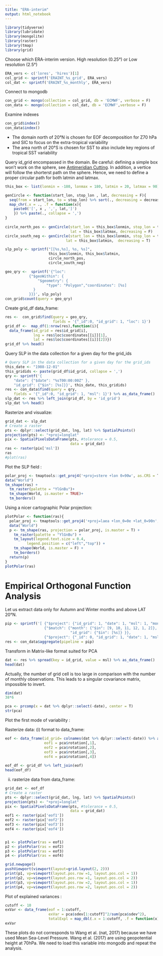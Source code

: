 ```yaml
---
title: "ERA-interim"
output: html_notebook
---
```



```r
library(tidyverse)
library(lubridate)
library(mongolite)
library(raster)
library(tmap)
library(grid)
```

Choose which ERA-interim version. High resolution (0.25°) or Low resolution (2.5°)

```r
ERA_vers <- c('lores', 'hires')[1]
col_grid <- sprintf('ERAINT_%s_grid', ERA_vers)
col_dat <- sprintf('ERAINT_%s_monthly', ERA_vers)
```


Connect to mongodb

```r
con_grid <- mongo(collection = col_grid, db = 'ECMWF', verbose = F)
con_data <- mongo(collection = col_dat, db = 'ECMWF',verbose = F)
```

Examine indexes

```r
con_grid$index()
con_data$index()
```

- The domain north of 20°N is chosen for EOF decomposition for Z70 hPa and SIC to focus on the extra-tropical variability 
- The area north of 20°S is chosen for SST to also include key regions of tropical SST variability

Query id_grid encompassed in the domain. Be careful: defining a simple box won't work on the sphere, see [Antimeridian Cutting](https://tools.ietf.org/html/rfc7946#section-3.1.9). In addition, a vertice will follow the shorterst path on the sphere. Hence, we need to define a proper circular path for both latmin and latmax.

```r
this_box <- list(lonmin = -180, lonmax = 180, latmin = 20, latmax = 90)

genCircle <- function(start_lon, stop_lon , lat, decreasing = F){
  seq(from = start_lon, to = stop_lon) %>% sort(., decreasing = decreasing) %>% 
  map_chr(.x = ., .f = function(x){
    paste0('[', x , ',', lat,']')
    }) %>% paste(., collapse = ',')
}
  
circle_north_pos <- genCircle(start_lon = this_box$lonmin, stop_lon = this_box$lonmax, 
                              lat = this_box$latmax, decreasing = F)
circle_south_neg <- genCircle(start_lon = this_box$lonmin, stop_lon = this_box$lonmax, 
                            lat = this_box$latmin,  decreasing = T)

slp_poly <- sprintf("[[%s,%s], %s, %s]",
                    this_box$lonmin, this_box$latmin,
                    circle_north_pos,
                    circle_south_neg)
```


```r
geo_qry <-  sprintf('{"loc": 
           {"$geoWithin": {
               "$geometry": {
                   "type": "Polygon","coordinates": [%s]
             }
           }}}', slp_poly)
con_grid$count(query = geo_qry)
```

Create grid_df data_frame:

```r
res <-  con_grid$find(query = geo_qry, 
                      fields = '{"_id":0, "id_grid": 1, "loc": 1}')
grid_df <-  map_df(1:nrow(res),function(i){
  data_frame(id_grid = res$id_grid[i], 
             lng = res$loc$coordinates[[i]][1], 
             lat = res$loc$coordinates[[i]][2])})
grid_df %>% head()
```

Query SLP in the data collection for a given day for the grid_ids

```r
# Query SLP in the data collection for a given day for the grid_ids
this_date <- "1988-12-01"
this_gridids <- paste(grid_df$id_grid, collapse = ',')
qry <- sprintf('{
    "date": {"$date": "%sT00:00:00Z" },
    "id_grid": {"$in": [%s]}}', this_date, this_gridids)
res <- con_data$find(query = qry,
    fields = '{"_id":0, "id_grid": 1, "msl": 1}') %>% as_data_frame()
slp_dat <- res %>% left_join(grid_df, by = 'id_grid')
slp_dat %>% head()
```

Rasterize and visualize:

```r
grid_dat <- slp_dat
# Create a raster
pts <- dplyr::select(grid_dat, lng, lat) %>% SpatialPoints()
projection(pts) <- "+proj=longlat"
pix <- SpatialPixelsDataFrame(pts, #tolerance = 0.5, 
                              data = grid_dat)
ras <- raster(pix['msl'])
ras
#plot(ras)      
```

Plot the SLP field :

```r
polar_proj <- tmaptools::get_proj4('+proj=stere +lon 0=90w', as.CRS = T)
data("World")
tm_shape(ras) + 
  tm_raster(palette = "YlGnBu")+
  tm_shape(World, is.master = TRUE)+
  tm_borders()
```

Using a nicer cartographic Polar projection:

```r
plotPolar <- function(ras){
  polar_proj <- tmaptools::get_proj4('+proj=laea +lon_0=0e +lat_0=90n', as.CRS = T)
  data("World")
  p <- tm_shape(ras, projection = polar_proj, is.master = T) +
    tm_raster(palette = "YlGnBu") +
    tm_layout(legend.text.size = 0.4,
          legend.position = c("left","top")) +
    tm_shape(World, is.master = F) + 
    tm_borders()
  return(p)
}
plotPolar(ras)
```


# Empirical Orthogonal Function Analysis

Let us extract data only for Autumn and Winter months and above LAT 20°N.

```r
pip <- sprintf('[ {"$project": {"id_grid": 1, "date": 1, "msl": 1, "month": {"$month": "$date"}}},
                  {"$match": {"month": {"$in": [9, 10, 11, 12, 1, 2]},
                              "id_grid": {"$in": [%s]} }},
                  {"$project": {"_id": 0, "id_grid": 1, "date": 1, "msl": 1}} ]', this_gridids)
res <- con_data$aggregate(pipeline = pip)
```

Transform in Matrix-like format suited for PCA

```r
dat <- res %>% spread(key = id_grid, value = msl) %>% as_data_frame()
head(dat)
```

Actually, the number of grid cell is too large in comparison with the number of monthly observations. This leads to a singular covariance matrix, impossible to invert.

```r
dim(dat)
38*6
```

```r
pca <- prcomp(x = dat %>% dplyr::select(-date), center = T)
str(pca)
```

Plot the first mode of variability :

Rasterize data: 
(i) format to data_frame:
```r
eof <- data_frame(id_grid= colnames(dat %>% dplyr::select(-date)) %>% as.integer(), 
                  eof1 = pca$rotation[,1],
                  eof2 = pca$rotation[,2],
                  eof3 = pca$rotation[,3],
                  eof4 = pca$rotation[,4])
                  
eof_df <- grid_df %>% left_join(eof)
head(eof_df)
```

(ii) rasterize data from data_frame:

```r
grid_dat <- eof_df
# Create a raster
pts <- dplyr::select(grid_dat, lng, lat) %>% SpatialPoints()
projection(pts) <- "+proj=longlat"
pix <- SpatialPixelsDataFrame(pts, #tolerance = 0.5, 
                              data = grid_dat)
eof1 <- raster(pix['eof1'])
eof2 <- raster(pix['eof2'])
eof3 <- raster(pix['eof3'])
eof4 <- raster(pix['eof4'])


p1 <- plotPolar(ras = eof1)
p2 <- plotPolar(ras = eof2)
p3 <- plotPolar(ras = eof3)
p4 <- plotPolar(ras = eof4)

grid.newpage()
pushViewport(viewport(layout=grid.layout(2, 2)))
print(p1, vp=viewport(layout.pos.row =1, layout.pos.col = 1))
print(p2, vp=viewport(layout.pos.row =1, layout.pos.col = 2))
print(p3, vp=viewport(layout.pos.row =2, layout.pos.col = 1))
print(p4, vp=viewport(layout.pos.row =2, layout.pos.col = 2))

```

Plot of explained variances :

```r
cutoff <- 10
exVar <- data_frame(eof = 1:cutoff, 
                    exVar = pca$sdev[1:cutoff]^2/sum(pca$sdev^2),
                    totalExpl = map_dbl(.x = 1:cutoff, .f = function(x) sum(exVar[1:x])))
exVar
```

These plots do not corresponds to Wang et al. (nat, 2017) because we have used Mean Sea-Level Pressure. Wang et al. (2017) are using geopotential height at 70hPa. We need to load this variable into mongodb and repeat the analysis.




